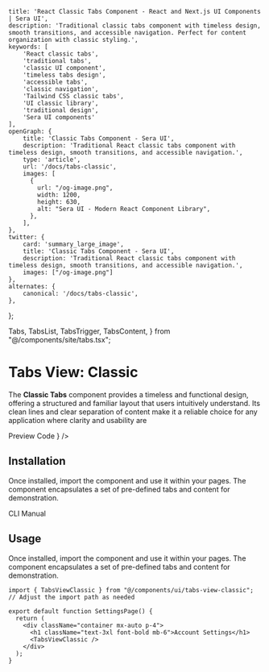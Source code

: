     title: 'React Classic Tabs Component - React and Next.js UI Components | Sera UI',
    description: 'Traditional classic tabs component with timeless design, smooth transitions, and accessible navigation. Perfect for content organization with classic styling.',
    keywords: [
        'React classic tabs',
        'traditional tabs',
        'classic UI component',
        'timeless tabs design',
        'accessible tabs',
        'classic navigation',
        'Tailwind CSS classic tabs',
        'UI classic library',
        'traditional design',
        'Sera UI components'
    ],
    openGraph: {
        title: 'Classic Tabs Component - Sera UI',
        description: 'Traditional React classic tabs component with timeless design, smooth transitions, and accessible navigation.',
        type: 'article',
        url: '/docs/tabs-classic',
        images: [
          {
            url: "/og-image.png",
            width: 1200,
            height: 630,
            alt: "Sera UI - Modern React Component Library",
          },
        ],
    },
    twitter: {
        card: 'summary_large_image',
        title: 'Classic Tabs Component - Sera UI',
        description: 'Traditional React classic tabs component with timeless design, smooth transitions, and accessible navigation.',
        images: ["/og-image.png"]
    },
    alternates: {
        canonical: '/docs/tabs-classic',
    },
};

  Tabs,
  TabsList,
  TabsTrigger,
  TabsContent,
} from "@/components/site/tabs.tsx";


# Tabs View: Classic <AI dir="left"/>

The **Classic Tabs** component provides a timeless and functional design, offering a structured and familiar layout that users intuitively understand. Its clean lines and clear separation of content make it a reliable choice for any application where clarity and usability are

<Tabs defaultValue="preview" className="">
  <TabsList>
    <TabsTrigger value="preview">Preview</TabsTrigger>
    <TabsTrigger value="code">Code</TabsTrigger>
  </TabsList>
  <TabsContent value="preview">
    <ComponentRenderer component={<TabsViewClassic />} />
  </TabsContent>
  <TabsContent value="code">
    <CodeBlock filePath="src/app/docs/tabs-classic/tabs-view-classic.tsx" />
  </TabsContent>
</Tabs>


## Installation
Once installed, import the component and use it within your pages. The component encapsulates a set of pre-defined tabs and content for demonstration.


<Tabs defaultValue="cli" className="">
  <TabsList>
    <TabsTrigger value="cli">CLI</TabsTrigger>
    <TabsTrigger value="manual">Manual</TabsTrigger>
  </TabsList>
  <TabsContent value="cli">
    <Cli command={`add tabs-classic.json`} />
  </TabsContent>

  <TabsContent value="manual">
    <CodeBlock filePath="src/app/docs/tabs-classic/tabs-view-classic.tsx" />
  </TabsContent>
</Tabs>



## Usage

Once installed, import the component and use it within your pages. The component encapsulates a set of pre-defined tabs and content for demonstration.

```tsx
import { TabsViewClassic } from "@/components/ui/tabs-view-classic"; // Adjust the import path as needed

export default function SettingsPage() {
  return (
    <div className="container mx-auto p-4">
      <h1 className="text-3xl font-bold mb-6">Account Settings</h1>
      <TabsViewClassic />
    </div>
  );
}
